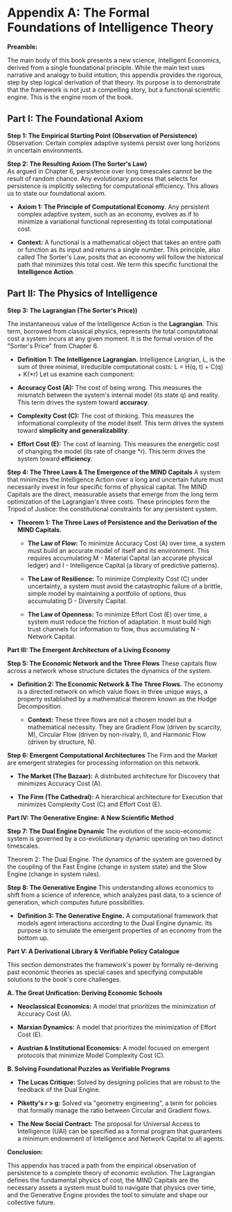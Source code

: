 # Appendix A: The Formal Foundations of Intelligence Theory

**Preamble:**

The main body of this book presents a new science, Intelligent Economics, derived from a single foundational principle. While the main text uses narrative and analogy to build intuition, this appendix provides the rigorous, step by step logical derivation of that theory. Its purpose is to demonstrate that the framework is not just a compelling story, but a functional scientific engine. This is the engine room of the book.

## Part I: The Foundational Axiom

**Step 1: The Empirical Starting Point (Observation of Persistence)**  
Observation: Certain complex adaptive systems persist over long horizons in uncertain environments.

**Step 2: The Resulting Axiom (The Sorter's Law)**  
As argued in Chapter 6, persistence over long timescales cannot be the result of random chance. Any evolutionary process that selects for persistence is implicitly selecting for computational efficiency. This allows us to state our foundational axiom.

- **Axiom 1: The Principle of Computational Economy.** Any persistent complex adaptive system, such as an economy, evolves as if to minimize a variational functional representing its total computational cost.

- **Context:** A functional is a mathematical object that takes an entire path or function as its input and returns a single number. This principle, also called The Sorter's Law, posits that an economy will follow the historical path that minimizes this total cost. We term this specific functional the **Intelligence Action**.

## Part II: The Physics of Intelligence

**Step 3: The Lagrangian (The Sorter's Price))**

The instantaneous value of the Intelligence Action is the **Lagrangian**. This term, borrowed from classical physics, represents the total computational cost a system incurs at any given moment. It is the formal version of the "Sorter's Price" from Chapter 6.

- **Definition 1: The Intelligence Lagrangian.** Intelligence Langrian, L, is the sum of three minimal, irreducible computational costs:
  L = H(q, t) + C(q) + K(*r)
  Let us examine each component:

- **Accuracy Cost (A):** The cost of being wrong. This measures the mismatch between the system's internal model (its state q) and reality. This term drives the system toward **accuracy**.

- **Complexity Cost (C):** The cost of thinking. This measures the informational complexity of the model itself. This term drives the system toward **simplicity and generalizability**.

- **Effort Cost (E):** The cost of learning. This measures the energetic cost of changing the model (its rate of change *r). This term drives the system toward **efficiency**.

**Step 4: The Three Laws & The Emergence of the MIND Capitals**
A system that minimizes the Intelligence Action over a long and uncertain future must necessarily invest in four specific forms of physical capital. The MIND Capitals are the direct, measurable assets that emerge from the long term optimization of the Lagrangian's three costs. These principles form the Tripod of Justice: the constitutional constraints for any persistent system.

- **Theorem 1: The Three Laws of Persistence and the Derivation of the MIND Capitals.**

  - **The Law of Flow:** To minimize Accuracy Cost (A) over time, a system must build an accurate model of itself and its environment. This requires accumulating M - Material Capital (an accurate physical ledger) and I - Intelligence Capital (a library of predictive patterns).

  - **The Law of Resilience:** To minimize Complexity Cost (C) under uncertainty, a system must avoid the catastrophic failure of a brittle, simple model by maintaining a portfolio of options, thus accumulating D - Diversity Capital.

  - **The Law of Openness:** To minimize Effort Cost (E) over time, a system must reduce the friction of adaptation. It must build high trust channels for information to flow, thus accumulating N - Network Capital.

**Part III: The Emergent Architecture of a Living Economy**

**Step 5: The Economic Network and the Three Flows**
These capitals flow across a network whose structure dictates the dynamics of the system.

- **Definition 2: The Economic Network & The Three Flows.** The economy is a directed network on which value flows in three unique ways, a property established by a mathematical theorem known as the Hodge Decomposition.

  - **Context:** These three flows are not a chosen model but a mathematical necessity. They are Gradient Flow (driven by scarcity, M), Circular Flow (driven by non-rivalry, I), and Harmonic Flow (driven by structure, N).

**Step 6: Emergent Computational Architectures**
The Firm and the Market are emergent strategies for processing information on this network.

- **The Market (The Bazaar):** A distributed architecture for Discovery that minimizes Accuracy Cost (A).

- **The Firm (The Cathedral):** A hierarchical architecture for Execution that minimizes Complexity Cost (C) and Effort Cost (E).

**Part IV: The Generative Engine: A New Scientific Method**

**Step 7: The Dual Engine Dynamic**
The evolution of the socio-economic system is governed by a co-evolutionary dynamic operating on two distinct timescales.

Theorem 2: The Dual Engine. The dynamics of the system are governed by the coupling of the Fast Engine (change in system state) and the Slow Engine (change in system rules).

**Step 8: The Generative Engine**
This understanding allows economics to shift from a science of inference, which analyzes past data, to a science of generation, which computes future possibilities.

- **Definition 3: The Generative Engine.** A computational framework that models agent interactions according to the Dual Engine dynamic. Its purpose is to simulate the emergent properties of an economy from the bottom up.

**Part V: A Derivational Library & Verifiable Policy Catalogue**

This section demonstrates the framework's power by formally re-deriving past economic theories as special cases and specifying computable solutions to the book's core challenges.

**A. The Great Unification: Deriving Economic Schools**

- **Neoclassical Economics:** A model that prioritizes the minimization of Accuracy Cost (A).

- **Marxian Dynamics:** A model that prioritizes the minimization of Effort Cost (E).

- **Austrian & Institutional Economics:** A model focused on emergent protocols that minimize Model Complexity Cost (C).

**B. Solving Foundational Puzzles as Verifiable Programs**

- **The Lucas Critique:** Solved by designing policies that are robust to the feedback of the Dual Engine.

- **Piketty's r > g:** Solved via "geometry engineering", a term for policies that formally manage the ratio between Circular and Gradient flows.

- **The New Social Contract:** The proposal for Universal Access to Intelligence (UAI) can be specified as a formal program that guarantees a minimum endowment of Intelligence and Network Capital to all agents.

**Conclusion:**

This appendix has traced a path from the empirical observation of persistence to a complete theory of economic evolution. The Lagrangian defines the fundamental physics of cost, the MIND Capitals are the necessary assets a system must build to navigate that physics over time, and the Generative Engine provides the tool to simulate and shape our collective future.
